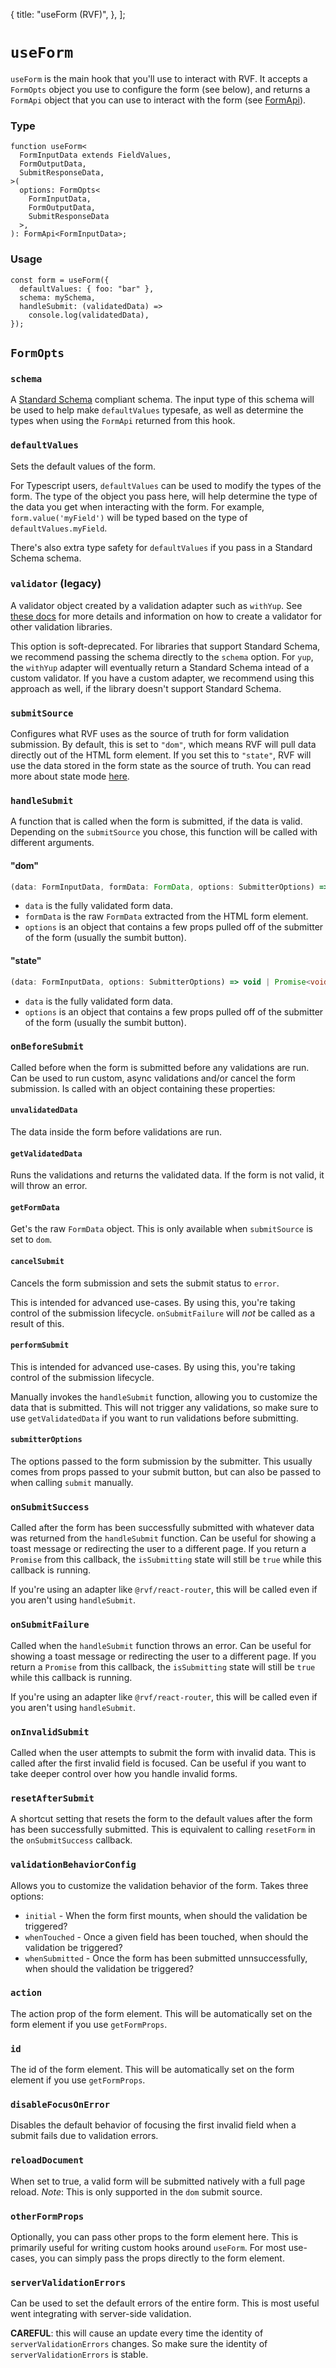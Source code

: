   {
    title: "useForm (RVF)",
  },
];

# `useForm`

`useForm` is the main hook that you'll use to interact with RVF.
It accepts a `FormOpts` object you use to configure the form (see below),
and returns a `FormApi` object that you can use to interact with the form (see [FormApi](/reference/form-api)).

### Type

```tsx
function useForm<
  FormInputData extends FieldValues,
  FormOutputData,
  SubmitResponseData,
>(
  options: FormOpts<
    FormInputData,
    FormOutputData,
    SubmitResponseData
  >,
): FormApi<FormInputData>;
```

### Usage

```tsx
const form = useForm({
  defaultValues: { foo: "bar" },
  schema: mySchema,
  handleSubmit: (validatedData) =>
    console.log(validatedData),
});
```

## `FormOpts`

### `schema`

A [Standard Schema](https://standardschema.dev/) compliant schema.
The input type of this schema will be used to help make `defaultValues` typesafe,
as well as determine the types when using the `FormApi` returned from this hook.

### `defaultValues`

Sets the default values of the form.

For Typescript users, `defaultValues` can be used to modify the types of the form.
The type of the object you pass here, will help determine the type of the data you get
when interacting with the form. For example, `form.value('myField')` will be typed based on
the type of `defaultValues.myField`.

There's also extra type safety for `defaultValues` if you pass in a Standard Schema schema.

### `validator` (legacy)

A validator object created by a validation adapter such as `withYup`.
See [these docs](https://rvf-js.io/validation-library-support) for more details
and information on how to create a validator for other validation libraries.

This option is soft-deprecated. For libraries that support Standard Schema,
we recommend passing the schema directly to the `schema` option.
For `yup`, the `withYup` adapter will eventually return a Standard Schema intead of a custom validator.
If you have a custom adapter, we recommend using this approach as well, if the library doesn't support Standard Schema.

### `submitSource`

Configures what RVF uses as the source of truth for form validation submission.
By default, this is set to `"dom"`, which means RVF will pull data directly out of the HTML form element.
If you set this to `"state"`, RVF will use the data stored in the form state as the source of truth.
You can read more about state mode [here](/state-mode).

### `handleSubmit`

A function that is called when the form is submitted, if the data is valid.
Depending on the `submitSource` you chose, this function will be called with different arguments.

#### "dom"

```ts
(data: FormInputData, formData: FormData, options: SubmitterOptions) => void | Promise<void>
```

- `data` is the fully validated form data.
- `formData` is the raw `FormData` extracted from the HTML form element.
- `options` is an object that contains a few props pulled off of the submitter of the form (usually the sumbit button).

#### "state"

```ts
(data: FormInputData, options: SubmitterOptions) => void | Promise<void>
```

- `data` is the fully validated form data.
- `options` is an object that contains a few props pulled off of the submitter of the form (usually the sumbit button).

### `onBeforeSubmit`

Called before when the form is submitted before any validations are run.
Can be used to run custom, async validations and/or cancel the form submission.
Is called with an object containing these properties:

#### `unvalidatedData`

The data inside the form before validations are run.

#### `getValidatedData`

Runs the validations and returns the validated data.
If the form is not valid, it will throw an error.

#### `getFormData`

Get's the raw `FormData` object.
This is only available when `submitSource` is set to `dom`.

#### `cancelSubmit`

Cancels the form submission and sets the submit status to `error`.

This is intended for advanced use-cases.
By using this, you're taking control of the submission lifecycle.
`onSubmitFailure` will _not_ be called as a result of this.

#### `performSubmit`

This is intended for advanced use-cases.
By using this, you're taking control of the submission lifecycle.

Manually invokes the `handleSubmit` function,
allowing you to customize the data that is submitted.
This will not trigger any validations, so make sure to use `getValidatedData`
if you want to run validations before submitting.

#### `submitterOptions`

The options passed to the form submission by the submitter.
This usually comes from props passed to your submit button,
but can also be passed to when calling `submit` manually.

### `onSubmitSuccess`

Called after the form has been successfully submitted with whatever data was returned from the `handleSubmit` function.
Can be useful for showing a toast message or redirecting the user to a different page.
If you return a `Promise` from this callback, the `isSubmitting` state will still be `true` while this callback is running.

If you're using an adapter like `@rvf/react-router`, this will be called even if you aren't using `handleSubmit`.

### `onSubmitFailure`

Called when the `handleSubmit` function throws an error.
Can be useful for showing a toast message or redirecting the user to a different page.
If you return a `Promise` from this callback, the `isSubmitting` state will still be `true` while this callback is running.

If you're using an adapter like `@rvf/react-router`, this will be called even if you aren't using `handleSubmit`.

### `onInvalidSubmit`

Called when the user attempts to submit the form with invalid data.
This is called after the first invalid field is focused.
Can be useful if you want to take deeper control over how you handle invalid forms.

### `resetAfterSubmit`

A shortcut setting that resets the form to the default values after the form has been successfully submitted.
This is equivalent to calling `resetForm` in the `onSubmitSuccess` callback.

### `validationBehaviorConfig`

Allows you to customize the validation behavior of the form.
Takes three options:

- `initial` - When the form first mounts, when should the validation be triggered?
- `whenTouched` - Once a given field has been touched, when should the validation be triggered?
- `whenSubmitted` - Once the form has been submitted unnsuccessfully, when should the validation be triggered?

### `action`

The action prop of the form element.
This will be automatically set on the form element if you use `getFormProps`.

### `id`

The id of the form element.
This will be automatically set on the form element if you use `getFormProps`.

### `disableFocusOnError`

Disables the default behavior of focusing the first invalid field when a submit fails due to validation errors.

### `reloadDocument`

When set to true, a valid form will be submitted natively with a full page reload.
_Note_: This is only supported in the `dom` submit source.

### `otherFormProps`

Optionally, you can pass other props to the form element here.
This is primarily useful for writing custom hooks around `useForm`.
For most use-cases, you can simply pass the props directly to the form element.

### `serverValidationErrors`

Can be used to set the default errors of the entire form.
This is most useful went integrating with server-side validation.

**CAREFUL**: this will cause an update every time the identity of `serverValidationErrors` changes.
So make sure the identity of `serverValidationErrors` is stable.
